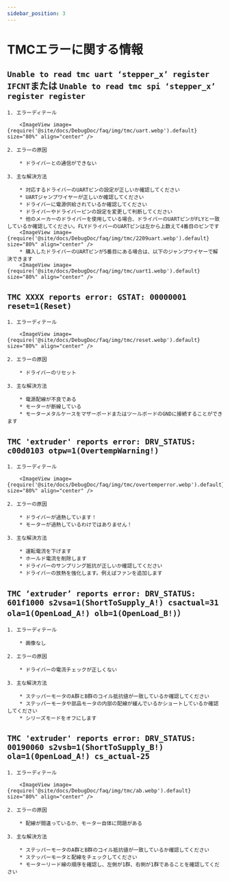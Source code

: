 ```yaml
---
sidebar_position: 3
---
```


# TMCエラーに関する情報

## `Unable to read tmc uart ‘stepper_x’ register IFCNT`または `Unable to read tmc spi ‘stepper_x’ register register`

    1. エラーディテール

        <ImageView image={require('@site/docs/DebugDoc/faq/img/tmc/uart.webp').default} size="80%" align="center" />

    2. エラーの原因

        * ドライバーとの通信ができない

    3. 主な解決方法

        * 対応するドライバーのUARTピンの設定が正しいか確認してください
        * UARTジャンプワイヤーが正しいか確認してください
        * ドライバーに電源供給されているか確認してください
        * ドライバーやドライバーピンの設定を変更して判断してください
        * 他のメーカーのドライバーを使用している場合、ドライバーのUARTピンがFLYと一致しているか確認してください。FLYドライバーのUARTピンは左から上数えて4番目のピンです
        <ImageView image={require('@site/docs/DebugDoc/faq/img/tmc/2209uart.webp').default} size="80%" align="center" />
        * 購入したドライバーのUARTピンが5番目にある場合は、以下のジャンプワイヤーで解決できます
        <ImageView image={require('@site/docs/DebugDoc/faq/img/tmc/uart1.webp').default} size="80%" align="center" />

## `TMC XXXX reports error: GSTAT: 00000001 reset=1(Reset)`

    1. エラーディテール

        <ImageView image={require('@site/docs/DebugDoc/faq/img/tmc/reset.webp').default} size="80%" align="center" />

    2. エラーの原因

        * ドライバーのリセット

    3. 主な解決方法

        * 電源配線が不良である
        * モーターが断線している
        * モーターメタルケースをマザーボードまたはツールボードのGNDに接続することができます

## `TMC 'extruder' reports error: DRV_STATUS: c00d0103 otpw=1(OvertempWarning!)`

    1. エラーディテール

        <ImageView image={require('@site/docs/DebugDoc/faq/img/tmc/overtemperror.webp').default} size="80%" align="center" />

    2. エラーの原因

        * ドライバーが過熱しています！
        * モーターが過熱しているわけではありません！

    3. 主な解決方法

        * 運転電流を下げます
        * ホールド電流を削除します
        * ドライバーのサンプリング抵抗が正しいか確認してください
        * ドライバーの放熱を強化します。例えばファンを追加します

## `TMC ‘extruder’ reports error: DRV_STATUS: 601f1000 s2vsa=1(ShortToSupply_A!) csactual=31 ola=1(OpenLoad_A!) olb=1(OpenLoad_B!)）`

    1. エラーディテール

        * 画像なし

    2. エラーの原因

        * ドライバーの電流チェックが正しくない

    3. 主な解決方法

        * ステッパーモータのA群とB群のコイル抵抗値が一致しているか確認してください
        * ステッパーモータや部品モータの内部の配線が緩んでいるかショートしているか確認してください
        * シリーズモードをオフにします

## `TMC 'extruder' reports error: DRV_STATUS: 00190060 s2vsb=1(ShortToSupply_B!) ola=1(0penLoad_A!) cs_actual-25`

    1. エラーディテール

        <ImageView image={require('@site/docs/DebugDoc/faq/img/tmc/ab.webp').default} size="80%" align="center" />

    2. エラーの原因

        * 配線が間違っているか、モーター自体に問題がある

    3. 主な解決方法

        * ステッパーモータのA群とB群のコイル抵抗値が一致しているか確認してください
        * ステッパーモータと配線をチェックしてください
        * モーターリード線の順序を確認し、左側が1群、右側が1群であることを確認してください
